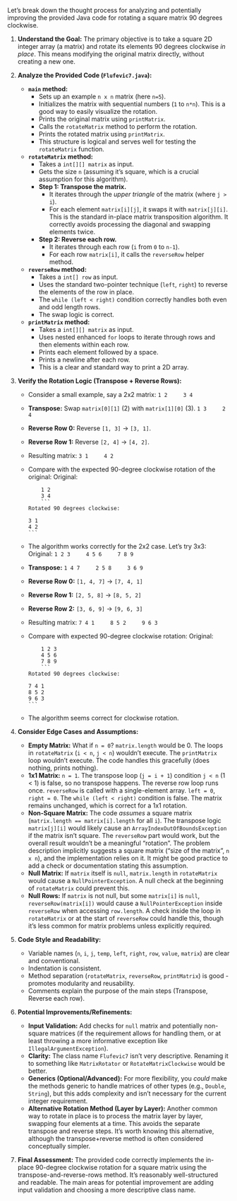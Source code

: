 Let's break down the thought process for analyzing and potentially improving the provided Java code for rotating a square matrix 90 degrees clockwise.

1.  **Understand the Goal:** The primary objective is to take a square 2D integer array (a matrix) and rotate its elements 90 degrees clockwise *in place*. This means modifying the original matrix directly, without creating a new one.

2.  **Analyze the Provided Code (`Flufevic7.java`):**
    *   **`main` method:**
        *   Sets up an example `n x n` matrix (here `n=5`).
        *   Initializes the matrix with sequential numbers (`1` to `n*n`). This is a good way to easily visualize the rotation.
        *   Prints the original matrix using `printMatrix`.
        *   Calls the `rotateMatrix` method to perform the rotation.
        *   Prints the rotated matrix using `printMatrix`.
        *   This structure is logical and serves well for testing the `rotateMatrix` function.

    *   **`rotateMatrix` method:**
        *   Takes a `int[][] matrix` as input.
        *   Gets the size `n` (assuming it's square, which is a crucial assumption for this algorithm).
        *   **Step 1: Transpose the matrix.**
            *   It iterates through the *upper triangle* of the matrix (where `j > i`).
            *   For each element `matrix[i][j]`, it swaps it with `matrix[j][i]`. This is the standard in-place matrix transposition algorithm. It correctly avoids processing the diagonal and swapping elements twice.
        *   **Step 2: Reverse each row.**
            *   It iterates through each row (`i` from `0` to `n-1`).
            *   For each row `matrix[i]`, it calls the `reverseRow` helper method.

    *   **`reverseRow` method:**
        *   Takes a `int[] row` as input.
        *   Uses the standard two-pointer technique (`left`, `right`) to reverse the elements of the row in place.
        *   The `while (left < right)` condition correctly handles both even and odd length rows.
        *   The swap logic is correct.

    *   **`printMatrix` method:**
        *   Takes a `int[][] matrix` as input.
        *   Uses nested enhanced `for` loops to iterate through rows and then elements within each row.
        *   Prints each element followed by a space.
        *   Prints a newline after each row.
        *   This is a clear and standard way to print a 2D array.

3.  **Verify the Rotation Logic (Transpose + Reverse Rows):**
    *   Consider a small example, say a 2x2 matrix:
        ```
        1 2
        3 4
        ```
    *   **Transpose:** Swap `matrix[0][1]` (2) with `matrix[1][0]` (3).
        ```
        1 3
        2 4
        ```
    *   **Reverse Row 0:** Reverse `[1, 3]` -> `[3, 1]`.
    *   **Reverse Row 1:** Reverse `[2, 4]` -> `[4, 2]`.
    *   Resulting matrix:
        ```
        3 1
        4 2
        ```
    *   Compare with the expected 90-degree clockwise rotation of the original:
        Original:
        ```
        1 2
        3 4
        ```
        Rotated 90 degrees clockwise:
        ```
        3 1
        4 2
        ```
    *   The algorithm works correctly for the 2x2 case. Let's try 3x3:
        Original:
        ```
        1 2 3
        4 5 6
        7 8 9
        ```
    *   **Transpose:**
        ```
        1 4 7
        2 5 8
        3 6 9
        ```
    *   **Reverse Row 0:** `[1, 4, 7]` -> `[7, 4, 1]`
    *   **Reverse Row 1:** `[2, 5, 8]` -> `[8, 5, 2]`
    *   **Reverse Row 2:** `[3, 6, 9]` -> `[9, 6, 3]`
    *   Resulting matrix:
        ```
        7 4 1
        8 5 2
        9 6 3
        ```
    *   Compare with expected 90-degree clockwise rotation:
        Original:
        ```
        1 2 3
        4 5 6
        7 8 9
        ```
        Rotated 90 degrees clockwise:
        ```
        7 4 1
        8 5 2
        9 6 3
        ```
    *   The algorithm seems correct for clockwise rotation.

4.  **Consider Edge Cases and Assumptions:**
    *   **Empty Matrix:** What if `n = 0`? `matrix.length` would be 0. The loops in `rotateMatrix` (`i < n`, `j < n`) wouldn't execute. The `printMatrix` loop wouldn't execute. The code handles this gracefully (does nothing, prints nothing).
    *   **1x1 Matrix:** `n = 1`. The transpose loop (`j = i + 1`) condition `j < n` (1 < 1) is false, so no transpose happens. The reverse row loop runs once. `reverseRow` is called with a single-element array. `left = 0`, `right = 0`. The `while (left < right)` condition is false. The matrix remains unchanged, which is correct for a 1x1 rotation.
    *   **Non-Square Matrix:** The code *assumes* a square matrix (`matrix.length == matrix[i].length` for all `i`). The transpose logic `matrix[j][i]` would likely cause an `ArrayIndexOutOfBoundsException` if the matrix isn't square. The `reverseRow` part would work, but the overall result wouldn't be a meaningful "rotation". The problem description implicitly suggests a square matrix ("size of the matrix", `n x n`), and the implementation relies on it. It might be good practice to add a check or documentation stating this assumption.
    *   **Null Matrix:** If `matrix` itself is `null`, `matrix.length` in `rotateMatrix` would cause a `NullPointerException`. A null check at the beginning of `rotateMatrix` could prevent this.
    *   **Null Rows:** If `matrix` is not null, but some `matrix[i]` is `null`, `reverseRow(matrix[i])` would cause a `NullPointerException` inside `reverseRow` when accessing `row.length`. A check inside the loop in `rotateMatrix` or at the start of `reverseRow` could handle this, though it's less common for matrix problems unless explicitly required.

5.  **Code Style and Readability:**
    *   Variable names (`n`, `i`, `j`, `temp`, `left`, `right`, `row`, `value`, `matrix`) are clear and conventional.
    *   Indentation is consistent.
    *   Method separation (`rotateMatrix`, `reverseRow`, `printMatrix`) is good - promotes modularity and reusability.
    *   Comments explain the purpose of the main steps (Transpose, Reverse each row).

6.  **Potential Improvements/Refinements:**
    *   **Input Validation:** Add checks for `null` matrix and potentially non-square matrices (if the requirement allows for handling them, or at least throwing a more informative exception like `IllegalArgumentException`).
    *   **Clarity:** The class name `Flufevic7` isn't very descriptive. Renaming it to something like `MatrixRotator` or `RotateMatrixClockwise` would be better.
    *   **Generics (Optional/Advanced):** For more flexibility, you *could* make the methods generic to handle matrices of other types (e.g., `Double`, `String`), but this adds complexity and isn't necessary for the current integer requirement.
    *   **Alternative Rotation Method (Layer by Layer):** Another common way to rotate in place is to process the matrix layer by layer, swapping four elements at a time. This avoids the separate transpose and reverse steps. It's worth knowing this alternative, although the transpose+reverse method is often considered conceptually simpler.

7.  **Final Assessment:** The provided code correctly implements the in-place 90-degree clockwise rotation for a square matrix using the transpose-and-reverse-rows method. It's reasonably well-structured and readable. The main areas for potential improvement are adding input validation and choosing a more descriptive class name.